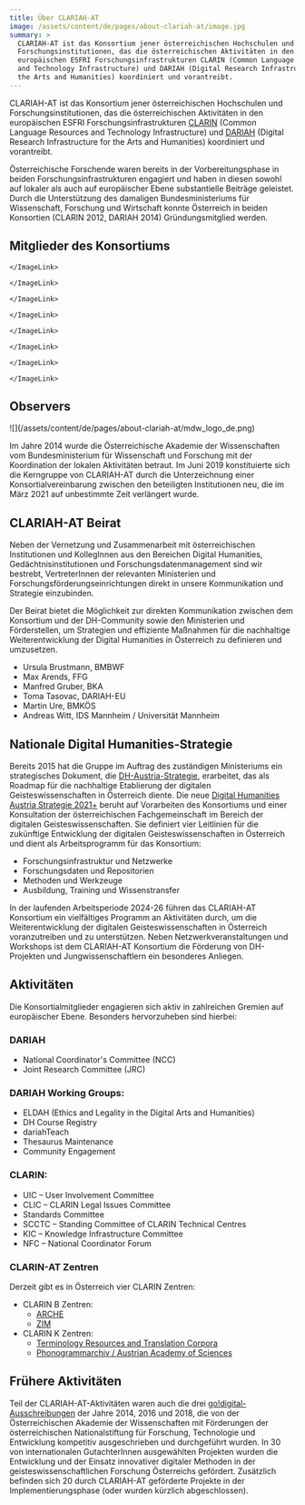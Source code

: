 ```yaml
---
title: Über CLARIAH-AT
image: /assets/content/de/pages/about-clariah-at/image.jpg
summary: >
  CLARIAH-AT ist das Konsortium jener österreichischen Hochschulen und
  Forschungsinstitutionen, das die österreichischen Aktivitäten in den
  europäischen ESFRI Forschungsinfrastrukturen CLARIN (Common Language Resources
  and Technology Infrastructure) und DARIAH (Digital Research Infrastructure for
  the Arts and Humanities) koordiniert und vorantreibt.
---
```

CLARIAH-AT ist das Konsortium jener österreichischen Hochschulen und Forschungsinstitutionen, das die österreichischen Aktivitäten in den europäischen ESFRI Forschungsinfrastrukturen [CLARIN](https://www.clarin.eu/) (Common Language Resources and Technology Infrastructure) und [DARIAH](https://www.dariah.eu/) (Digital Research Infrastructure for the Arts and Humanities) koordiniert und vorantreibt.

Österreichische Forschende waren bereits in der Vorbereitungsphase in beiden Forschungsinfrastrukturen engagiert und haben in diesen sowohl auf lokaler als auch auf europäischer Ebene substantielle Beiträge geleistet. Durch die Unterstützung des damaligen Bundesministeriums für Wissenschaft, Forschung und Wirtschaft konnte Österreich in beiden Konsortien (CLARIN 2012, DARIAH 2014) Gründungsmitglied werden.

## Mitglieder des Konsortiums

<Grid variant="two-columns">
  <GridItem>
    <ImageLink href="/consortium/austrian-academy-of-sciences/" src="/assets/content/de/pages/about-clariah-at/Österreichische Akademie der Wissenschaften.png" text="Österreichische Akademie der Wissenschaften">

    </ImageLink>
  </GridItem>

  <GridItem>
    <ImageLink href="/consortium/austrian-national-library/" src="/assets/content/de/pages/about-clariah-at/austrian-national-library.png" text="Österreichische Nationalbibliothek">

    </ImageLink>
  </GridItem>

  <GridItem>
    <ImageLink href="/consortium/university-for-continuing-education-krems/" src="/assets/content/de/pages/about-clariah-at/Universität für Weiterbildung Krems.png" text="Universität für Weiterbildung Krems">

    </ImageLink>
  </GridItem>

  <GridItem>
    <ImageLink href="/consortium/university-of-graz/" src="/assets/content/de/pages/about-clariah-at/Universität Graz.png" text="Universität Graz">

    </ImageLink>
  </GridItem>

  <GridItem>
    <ImageLink href="/consortium/university-of-innsbruck/" src="/assets/content/de/pages/about-clariah-at/university-of-innsbruck.png" text="Universität Innsbruck">

    </ImageLink>
  </GridItem>

  <GridItem>
    <ImageLink href="/consortium/university-of-klagenfurt/" src="/assets/content/de/pages/about-clariah-at/university-of-klagenfurt.png" text="Universität Klagenfurt">

    </ImageLink>
  </GridItem>

  <GridItem>
    <ImageLink href="/consortium/university-of-salzburg/" src="/assets/content/de/pages/about-clariah-at/university-of-salzburg.png" text="Universität Salzburg">

    </ImageLink>
  </GridItem>

  <GridItem>
    <ImageLink href="/consortium/university-of-vienna/" src="/assets/content/de/pages/about-clariah-at/university-of-vienna.png" text="Universität Wien">

    </ImageLink>
  </GridItem>
</Grid>

## Observers

<Grid variant="two-columns">
  <GridItem>
    ![](/assets/content/de/pages/about-clariah-at/mdw_logo_de.png)
  </GridItem>
</Grid>



Im Jahre 2014 wurde die Österreichische Akademie der Wissenschaften vom Bundesministerium für Wissenschaft und Forschung mit der Koordination der lokalen Aktivitäten betraut. Im Juni 2019 konstituierte sich die Kerngruppe von CLARIAH-AT durch die Unterzeichnung einer Konsortialvereinbarung zwischen den beteiligten Institutionen neu, die im März 2021 auf unbestimmte Zeit verlängert wurde.

## CLARIAH-AT Beirat

Neben der Vernetzung und Zusammenarbeit mit österreichischen Institutionen und KollegInnen aus den Bereichen Digital Humanities, Gedächtnisinstitutionen und Forschungsdatenmanagement sind wir bestrebt, VertreterInnen der relevanten Ministerien und Forschungsförderungseinrichtungen direkt in unsere Kommunikation und Strategie einzubinden.

Der Beirat bietet die Möglichkeit zur direkten Kommunikation zwischen dem Konsortium und der DH-Community sowie den Ministerien und Förderstellen, um Strategien und effiziente Maßnahmen für die nachhaltige Weiterentwicklung der Digital Humanities in Österreich zu definieren und umzusetzen.

* Ursula Brustmann, BMBWF
* Max Arends, FFG
* Manfred Gruber, BKA
* Toma Tasovac, DARIAH-EU
* Martin Ure, BMKÖS
* Andreas Witt, IDS Mannheim / Universität Mannheim

## Nationale Digital Humanities-Strategie

Bereits 2015 hat die Gruppe im Auftrag des zuständigen Ministeriums ein strategisches Dokument, die [DH-Austria-Strategie](https://doi.org/10.1553/DH-AUSTRIA-STRATEGIE-2015), erarbeitet, das als Roadmap für die nachhaltige Etablierung der digitalen Geisteswissenschaften in Österreich diente. Die neue [Digital Humanities Austria Strategie 2021+](http://gams.uni-graz.at/o:clariah.dha-strategie-2021) beruht auf Vorarbeiten des Konsortiums und einer Konsultation der österreichischen Fachgemeinschaft im Bereich der digitalen Geisteswissenschaften. Sie definiert vier Leitlinien für die zukünftige Entwicklung der digitalen Geisteswissenschaften in Österreich und dient als Arbeitsprogramm für das Konsortium:

* Forschungsinfrastruktur und Netzwerke
* Forschungsdaten und Repositorien
* Methoden und Werkzeuge
* Ausbildung, Training und Wissenstransfer

In der laufenden Arbeitsperiode 2024-26 führen das CLARIAH-AT Konsortium ein vielfältiges Programm an Aktivitäten durch, um die Weiterentwicklung der digitalen Geisteswissenschaften in Österreich voranzutreiben und zu unterstützen. Neben Netzwerkveranstaltungen und Workshops ist dem CLARIAH-AT Konsortium die Förderung von DH-Projekten und Jungwissenschaftlern ein besonderes Anliegen.

## Aktivitäten

Die Konsortialmitglieder engagieren sich aktiv in zahlreichen Gremien auf europäischer Ebene. Besonders hervorzuheben sind hierbei:

### DARIAH

* National Coordinator's Committee (NCC)
* Joint Research Committee (JRC)

### DARIAH Working Groups:

* ELDAH (Ethics and Legality in the Digital Arts and Humanities)
* DH Course Registry
* dariahTeach
* Thesaurus Maintenance
* Community Engagement

### CLARIN:

* UIC – User Involvement Committee
* CLIC – CLARIN Legal Issues Committee
* Standards Committee
* SCCTC – Standing Committee of CLARIN Technical Centres
* KIC – Knowledge Infrastructure Committee
* NFC – National Coordinator Forum

### CLARIN-AT Zentren

Derzeit gibt es in Österreich vier CLARIN Zentren:

* CLARIN B Zentren:
  * [ARCHE](https://www.clarin.eu/blog/tour-de-clarin-clarin-b-centre-vienna-austrian-centre-digital-humanities-and-cultural-heritage)
  * [ZIM](https://www.clarin.eu/news/zim-centre-information-modelling-receives-b-centre-certification)
* CLARIN K Zentren:
  * [Terminology Resources and Translation Corpora](https://trtc.univie.ac.at/)
  * [Phonogrammarchiv / Austrian Academy of Sciences](https://www.clarin.eu/blog/tour-de-clarin-phonogrammarchiv-austrian-academy-sciences-clarin-knowledge-centre)

## Frühere Aktivitäten

Teil der CLARIAH-AT-Aktivitäten waren auch die drei [go!digital-Ausschreibungen](https://www.oeaw.ac.at/foerderungen/godigital) der Jahre 2014, 2016 und 2018, die von der Österreichischen Akademie der Wissenschaften mit Förderungen der österreichischen Nationalstiftung für Forschung, Technologie und Entwicklung kompetitiv ausgeschrieben und durchgeführt wurden. In 30 von internationalen GutachterInnen ausgewählten Projekten wurden die Entwicklung und der Einsatz innovativer digitaler Methoden in der geisteswissenschaftlichen Forschung Österreichs gefördert. Zusätzlich befinden sich 20 durch CLARIAH-AT geförderte Projekte in der Implementierungsphase (oder wurden kürzlich abgeschlossen).
